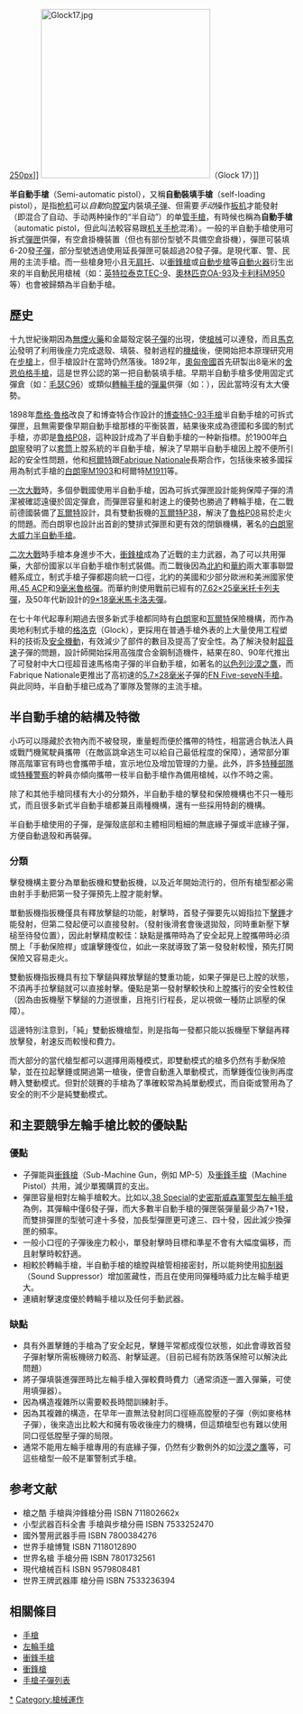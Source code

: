 {{no footnotes|time=2016-11-04T02:52:38+00:00}}
{{noteTA
|G1=軍事
|G2=長度單位
|G3=Firearms
}}
[[文件:TT_3.jpg|250px]]]]
[[File:Glock17.jpg|300px]]（Glock 17）]]

'''半自動手槍'''（Semi-automatic pistol），又稱'''自動裝填手槍'''（self-loading pistol），是指[[枪机|枪机]]可以''自動''向[[膛室|膛室]]内裝填[[子弹|子弹]]、但需要''手动''操作[[板机|板机]]才能發射（即混合了自动、手动两种操作的“半自动”）的单[[枪管|管]][[手槍|手槍]]，有時候也稱為'''自動手槍'''（automatic pistol，但此叫法較容易跟[[机关手枪|机关手枪]]混淆）。一般的半自動手槍使用可拆式[[彈匣|彈匣]]供彈，有空倉掛機裝置（但也有部份型號不具備空倉掛機），彈匣可裝填6-20發[[子彈|子彈]]，部分型號透過使用延長彈匣可裝超過20發子彈。是現代軍、警、民用的主流手槍。而一些槍身短小且无[[枪托|肩托]]、以[[衝鋒槍|衝鋒槍]]或[[自動步槍|自動步槍]]等[[自動火器|自動火器]]衍生出來的半自動民用槍械（如：[[英特拉泰克TEC-9半自動手槍|英特拉泰克TEC-9]]、[[奧林匹克OA-93手槍|奧林匹克OA-93]]及[[卡利科950手槍|卡利科M950]]等）也會被歸類為半自動手槍。

== 歷史==
十九世紀後期因為[[無煙火藥|無煙火藥]]和金屬殼定裝[[子彈|子彈]]的出現，使[[槍械|槍械]]可以連發，而且[[馬克沁|馬克沁]]發明了利用後座力完成退殼、填裝、發射過程的[[機槍|機槍]]後，便開始把本原理研究用在[[步槍|步槍]]上，但手槍設計在當時仍然落後。1892年，[[奧匈帝國|奧匈帝國]]首先研製出8毫米的[[舍恩伯格手槍|舍恩伯格手槍]]，這是世界公認的第一把自動裝填手槍。早期半自動手槍多使用固定式彈倉（如：[[毛瑟C96手槍|毛瑟C96]]）或類似[[左轮手枪|轉輪手槍]]的[[彈巢|彈巢]]供彈（如：{{tsl|en|Webley-Fosbery Automatic Revolver|韋伯利—福斯波利自動式轉輪手槍}}），因此當時沒有太大優勢。

1898年[[喬格·魯格|喬格·魯格]]改良了和博查特合作設計的[[博查特C-93手槍|博查特C-93手槍]]半自動手槍的可拆式彈匣，且無需要像早期自動手槍那様的平衡裝置，結果後來成為德國和多國的制式手槍，亦即是[[魯格手槍|魯格P08]]，這种設計成為了半自動手槍的一种新指標。於1900年[[白朗寧|白朗寧]]發明了以[[手槍套筒|套筒]]上膛系統的半自動手槍，解決了早期半自動手槍因上膛不便所引起的安全性問題，他和[[柯爾特|柯爾特]]跟[[Fabrique_Nationale|Fabrique Nationale]]長期合作，包括後來被多國採用為制式手槍的[[白朗寧M1903|白朗寧M1903]]和柯爾特[[M1911手槍|M1911]]等。

[[一次大戰|一次大戰]]時，多個參戰國使用半自動手槍，因為可拆式彈匣設計能夠保障子彈的清潔被確認遠優於固定彈倉，而彈匣容量和射速上的優勢也勝過了轉輪手槍，在二戰前德國裝備了[[卡爾·瓦爾特運動槍有限公司|瓦爾特]]設計，具有雙動扳機的[[瓦爾特P38|瓦爾特P38]]，解決了[[魯格手槍|魯格P08]]易於走火的問題。而白朗寧也設計出首創的雙排式彈匣和更有效的閉鎖機構，著名的[[白朗寧大威力半自動手槍|白朗寧大威力半自動手槍]]。

[[二次大戰|二次大戰]]時手槍本身進步不大，[[衝鋒槍|衝鋒槍]]成為了近戰的主力武器，為了可以共用彈藥，大部份國家以半自動手槍作制式裝備。而二戰後因為[[北約|北約]]和[[華約|華約]]兩大軍事聯盟體系成立，制式手槍子彈都趨向統一口徑，北約的美國和少部分歐洲和美洲國家使用[[.45_ACP|.45 ACP]]和[[9mm鲁格弹|9毫米魯格彈]]。而華約則使用戰前已經有的[[7.62×25mm托卡列夫手槍彈|7.62×25毫米托卡列夫彈]]，及50年代新設計的[[9×18毫米馬卡洛夫彈|9×18毫米馬卡洛夫彈]]。

在七十年代起專利期過去很多新式手槍都同時有[[约翰·勃朗宁|白朗寧]]和[[卡爾·瓦爾特運動槍有限公司|瓦爾特]]保險機構，而作為奧地利制式手槍的[[格洛克|格洛克]]（Glock），更採用在普通手槍外表的上大量使用工程塑料的技術及[[格洛克#保險機構|安全機動]]，有效減少了部件的數目及提高了安全性。為了解決發射[[超音速|超音速]]子彈的問題，設計師開始採用高強度合金鋼制造機件，結果在80、90年代推出了可發射中大口徑超音速馬格南子彈的半自動手槍，如著名的[[以色列|以色列]][[沙漠之鷹手槍|沙漠之鷹]]，而Fabrique Nationale更推出了高初速的[[5.7×28mm|5.7×28毫米]]子彈的[[FN_Five-seveN手槍|FN Five-seveN手槍]]。與此同時，半自動手槍已成為了軍隊及警隊的主流手槍。

== 半自動手槍的結構及特徵 ==
小巧可以隱藏於衣物內而不被發現，重量輕而便於攜帶的特性，相當適合執法人員或戰鬥機駕駛員攜帶（在敵區跳傘逃生可以給自己最低程度的保障），通常部分軍隊高階軍官有時也會攜帶手槍，宣示地位及增加管理的力量。此外，許多[[特種部隊|特種部隊]]或[[特種警察|特種警察]]的幹員亦傾向攜帶一枝半自動手槍作為備用槍械，以作不時之需。

除了和其他手槍同樣有大小的分類外，半自動手槍的擊發和保險機構也不只一種形式，而且很多新式半自動手槍都兼且兩種機構，還有一些採用特創的機構。

半自動手槍使用的子彈，是彈殼底部和主體相同粗細的無底緣子彈或半底緣子彈，方便自動退殼和再裝彈。

=== 分類 ===
擊發機構主要分為單動扳機和雙動扳機，以及近年開始流行的{{tsl|en|Striker fired|擊針平移式}}，但所有槍型都必需由射手手動把第一發子彈預先上膛才能射擊。

單動扳機指扳機僅具有釋放擊鎚的功能，射擊時，首發子彈要先以姆指拉下[[擊錘|擊錘]]才能發射，但第二發起便可以直接發射。（發射後滑套會後退拋殼，同時重新壓下擊槌至待發位置），因此射擊精度較佳：缺點是攜帶時為了安全起見上膛攜帶時必須關上「手動保險桿」或讓擊錘復位，如此一來就導致了第一發發射較慢，預先打開保險又容易走火。

雙動扳機指扳機具有拉下擊鎚與釋放擊鎚的雙重功能，如果子彈是已上膛的狀態，不須再手拉擊鎚就可以直接射擊。優點是第一發射擊較快和上膛攜行的安全性較佳（因為由扳機壓下擊鎚的力道很重，且拖引行程長，足以視做一種防止誤壓的保障）。

這邊特別注意到，「純」雙動扳機槍型，則是指每一發都只能以扳機壓下擊鎚再釋放擊發，射速反而較慢和費力。

而大部分的當代槍型都可以選擇用兩種模式，即雙動模式的槍多仍然有手動保險摯，並在拉起擊錘或開過第一槍後，便會自動進入單動模式，而擊錘復位後則再度轉入雙動模式。但對於競賽的手槍為了準確較常為純單動模式，而自衛或警用為了安全的則不少是純雙動模式。

== 和主要競爭左輪手槍比較的優缺點 ==

===優點===

*子彈能與[[衝鋒槍|衝鋒槍]]（Sub-Machine Gun，例如 MP-5）及[[衝鋒手槍|衝鋒手槍]]（Machine Pistol）共用，減少單獨購買的支出。
*彈匣容量相對左輪手槍較大。比如以[[.38特種彈|.38 Special]]的[[史密斯威森軍警型左輪手槍|史密斯威森軍警型左輪手槍]]為例，其彈輪中僅6發子彈，而大多數半自動手槍的彈匣裝彈量最少為7+1發，而雙排彈匣的型號可達十多發，加長型彈匣更可達三、四十發，因此減少換彈匣的頻率。
*一般小口徑的子彈後座力較小，單發射擊時目標和準星不會有大幅度偏移，而且射擊時較舒適。
*相較於轉輪手槍，半自動手槍的槍膛與槍管相接密封，所以能夠使用[[抑制器|抑制器]]（Sound Suppressor）增加匿藏性，而且在使用同彈種時威力比左輪手槍更大。
*連續射擊速度優於轉輪手槍以及任何手動武器。

=== 缺點 ===

*具有外置擊錘的手槍為了安全起見，擊錘平常都成復位狀態，如此會導致首發子彈射擊所需板機磅力較高、射擊延遲。（目前已經有防跌落保險可以解決此問題）
*將子彈填裝進彈匣時比左輪手槍入彈較費時費力（通常須逐一置入彈藥，可使用填彈器）。
*因為構造複雜所以需要較長時間訓練射手。
*因為其複雜的構造，在早年一直無法發射同口徑極高膛壓的子彈（例如麥格林子彈），後來造出比較大和擁有吸收後座力的機構，但這類槍型也有難以使用同口徑低膛壓子彈的局限。
*通常不能用左輪手槍專用的有底緣子彈，仍然有少數例外的如[[沙漠之鷹|沙漠之鷹]]等，可這些槍型一般不是軍警制式手槍。

== 参考文献 ==
<div class="references-small"><references />
*槍之酷 手槍與沖鋒槍分冊 ISBN 711802662x 
*小型武器百科全書 手槍與步槍分冊 ISBN 7533252470
*國外警用武器手冊 ISBN 7800384276 
*世界手槍博覽 ISBN 7118012890 
*世界名槍 手槍分冊 ISBN 7801732561
*現代槍械百科 ISBN 9579808481
*世界王牌武器庫 槍分冊 ISBN 7533236394
</div>

== 相關條目 ==
* [[手槍|手槍]] 
* [[左輪手槍|左輪手槍]]
* [[衝鋒手槍|衝鋒手槍]]
* [[衝鋒槍|衝鋒槍]]
* [[手槍子彈列表|手槍子彈列表]]

[[Category:半自動手槍|*]]
[[Category:槍械運作|Category:槍械運作]]